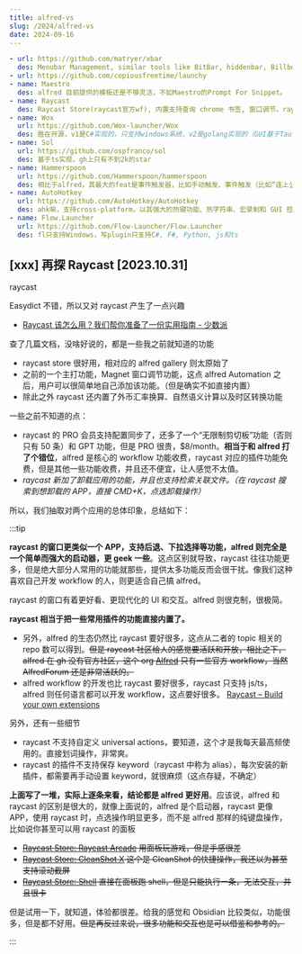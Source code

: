 ```yaml
---
title: alfred-vs
slug: /2024/alfred-vs
date: 2024-09-16
---
```




```yaml
- url: https://github.com/matryer/xbar
  des: Menubar Management, similar tools like BitBar, hiddenbar, Billboard, SketchyBar
- url: https://github.com/copiousfreetime/launchy
- name: Maestro
  des: alfred 目前提供的模板还是不够灵活，不如Maestro的Prompt For Snippet。
- name: Raycast
  des: Raycast Store(raycast官方wf), 内置支持查询 chrome 书签, 窗口调节。raycast 相当于和 alfred 打了个错位。alfred 是核心的 workflow 功能收费，raycast 对应的插件功能免费，但是其他一些功能收费，并且还不便宜，让人感觉不太值。raycast 的窗口更类似一个 APP，支持后退、下拉选择等功能，alfred 则完全是一个简单而强大的启动器，更 geek 一些。
- name: Wox
  url: https://github.com/Wox-launcher/Wox
  des: 胜在开源，v1是C#实现的，只支持windows系统，v2是golang实现的（GUI基于Tauri + React），支持cross-platform，试用了一下，体验挺差的，不仅UI很丑，响应等各方面也不如alfred。plugins生态也很差，官网plugins列表上看到，v1的生态还行，但是plugins普遍都是10年前更新的了，v2又没生态，很尴尬。
- name: Sol
  url: https://github.com/ospfranco/sol
  des: 基于ts实现，gh上只有不到2k的star
- name: Hammerspoon
  url: https://github.com/Hammerspoon/hammerspoon
  des: 相比于alfred，其最大的feat是事件触发器，比如手动触发、事件触发（比如“连上公司 wifi 后自动静音”这样的自动化操作确实省心）、定时触发、条件触发。如果 mac 的 shortcut 支持自动化的话，也可以实现类似功能。另外需要注意hs只能用lua写plugin。可以参考 https://github.com/xiaojundebug/hammerspoon-config
- name: AutoHotkey
  url: https://github.com/AutoHotkey/AutoHotkey
  des: ahk嘛，支持cross-platform，以其强大的热键功能、热字符串、宏录制和 GUI 控件创建而闻名，但是需要写ahk script来实现自定义脚本。
- name: Flow.Launcher
  url: https://github.com/Flow-Launcher/Flow.Launcher
  des: fl只支持Windows，写plugin只支持C#, F#, Python, js和ts
```



## [xxx] 再探 Raycast [2023.10.31]




raycast

Easydict 不错，所以又对 raycast 产生了一点兴趣

- [Raycast 该怎么用？我们帮你准备了一份实用指南 - 少数派](https://sspai.com/post/79769)

查了几篇文档，没啥好说的，都是一些我之前就知道的功能

- raycast store 很好用，相对应的 alfred gallery 则太原始了
- 之前的一个主打功能，Magnet 窗口调节功能，这点 alfred Automation 之后，用户可以很简单地自己添加该功能。（但是确实不如直接内置）
- 除此之外 raycast 还内置了外币汇率换算、自然语义计算以及时区转换功能

一些之前不知道的点：

- raycast 的 PRO 会员支持配置同步了，还多了一个“无限制剪切板”功能（否则只有 50 条）和 GPT 功能，但是 PRO 很贵，$8/month。**相当于和 alfred 打了个错位**，alfred 是核心的 workflow 功能收费，raycast 对应的插件功能免费，但是其他一些功能收费，并且还不便宜，让人感觉不太值。
- *raycast 新加了卸载应用的功能，并且也支持检索关联文件。（在 raycast 搜索到想卸载的 APP，直接 CMD+K，点选卸载操作）*

所以，我们抽取对两个应用的总体印象，总结如下：


:::tip

**raycast 的窗口更类似一个 APP，支持后退、下拉选择等功能，alfred 则完全是一个简单而强大的启动器，更 geek 一些**。这点区别就导致，raycast 往往功能更多，但是绝大部分人常用的功能就那些，提供太多功能反而会很干扰。像我们这种喜欢自己开发 workflow 的人，则更适合自己搞 alfred。

raycast 的窗口有着更好看、更现代化的 UI 和交互。alfred 则很克制，很极简。

**raycast 相当于把一些常用插件的功能直接内置了。**

- 另外，alfred 的生态仍然比 raycast 要好很多，这点从二者的 topic 相关的 repo 数可以得到。~~但是 raycast 社区给人的感觉要活跃和开放，相比之下，alfred 在 gh 没有官方社区，这个 org [Alfred](https://github.com/alfredapp) 只有一些官方 workflow，当然 AlfredForum 还是非常活跃的。~~
- alfred workflow 的开发也比 raycast 要好很多，raycast 只支持 js/ts，alfred 则任何语言都可以开发 workflow，这点要好很多。 [Raycast – Build your own extensions](https://www.raycast.com/developer-program)

另外，还有一些细节

- raycast 不支持自定义 universal actions，要知道，这个才是我每天最高频使用的。直接划词操作，非常爽。
- raycast 的插件不支持保存 keyword（raycast 中称为 alias），每次安装的新插件，都需要再手动设置 keyword，就很麻烦（这点存疑，不确定）

**上面写了一堆，实际上逐条来看，结论都是 alfred 更好用**。应该说，alfred 和 raycast 的区别是很大的，就像上面说的，alfred 是个启动器，raycast 更像 APP，使用 raycast 时，点选操作明显更多，而不是 alfred 那样的纯键盘操作，比如说你甚至可以用 raycast 的面板

- ~~[Raycast Store: Raycast Arcade](https://www.raycast.com/EvanZhouDev/raycast-arcade) 用面板玩游戏，但是手感很差~~
- ~~[Raycast Store: CleanShot X](https://www.raycast.com/Aayush9029/cleanshotx/commands) 这个是 CleanShot 的快捷操作，我还以为甚至支持滚动截屏~~
- ~~[Raycast Store: Shell](https://www.raycast.com/asubbotin/shell) 直接在面板跑 shell，但是只能执行一条，无法交互，并且很卡~~

但是试用一下，就知道，体验都很差。给我的感觉和 Obsidian 比较类似，功能很多，但是都不好用。~~但是再反过来说，很多功能和交互也是可以借鉴和参考的。~~

:::


